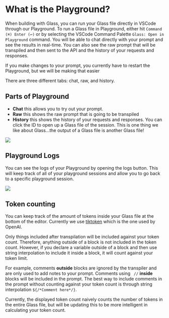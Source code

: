 

# What is the Playground?

When building with Glass, you can run your Glass file directly in VSCode through our Playground. To run a Glass file in Playground, either hit `Command (⌘) Enter (↩)` or by selecting the VSCode Command Palette `Glass: Open in Playground` command. You will be able to chat directly with your prompt and see the results in real-time. You can also see the raw prompt that will be transpiled and then sent to the API and the history of your requests and responses.

<Callout type="info">
  If you make changes to your prompt, you currently have to restart the Playground, but we will be making that easier
</Callout>

There are three different tabs: chat, raw, and history.

## Parts of Playground

- **Chat** this allows you to try out your prompt.
- **Raw** this shows the raw prompt that is going to be transpiled
- **History** this shows the history of your requests and responses. You can click the ID to open up a Glass file of the session. This is one thing we like about Glass...the output of a Glass file is another Glass file!

<Image src={tabs} />

## Playground Logs

You can see the logs of your Playground by opening the logs button. This will keep track of all of your playground sessions and allow you to go back to a specific playground session.

<Image src={logs} />

## Token counting

You can keep track of the amount of tokens inside your Glass file at the bottom of the editor. Currently we use <a href="https://github.com/openai/tiktoken" target="_blank"> tiktoken</a> which is the one used by OpenAI.

Only things included after transpilation will be included against your token count. Therefore, anything outside of a block is not included in the token count. However, if you declare a variable outside of a block and then use string interpolation to include it inside a block, it will count against your token limit.

For example, comments **outside** blocks are ignored by the transpiler and are only used to add notes to your prompt. Comments using ` //` **inside** blocks will be included in the prompt. The best way to include comments in the prompt without counting against your token count is through string interpolation `${/*Comment here*/}`.

Currently, the displayed token count naively counts the number of tokens in the entire Glass file, but will be updating this to be more intelligent in calculating your token count.
